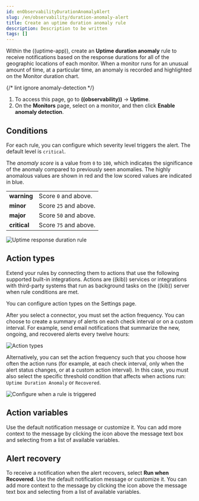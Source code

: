 ```yaml
---
id: enObservabilityDurationAnomalyAlert
slug: /en/observability/duration-anomaly-alert
title: Create an uptime duration anomaly rule
description: Description to be written
tags: []
---
```



<div id="duration-anomaly-alert"></div>

Within the ((uptime-app)), create an **Uptime duration anomaly** rule to receive notifications
based on the response durations for all of the geographic locations of each monitor. When a
monitor runs for an unusual amount of time, at a particular time, an anomaly is recorded and
highlighted on the <DocLink id="enObservabilityInspectUptimeDurationAnomalies">Monitor duration</DocLink> chart.

{/* lint ignore anomaly-detection */}
1. To access this page, go to **((observability))** -> **Uptime**.
1. On the **Monitors** page, select on a monitor, and then click **Enable anomaly detection**.

<div id="duration-alert-conditions"></div>

## Conditions

For each rule, you can configure which severity level triggers the alert. The default level is `critical`.

The _anomaly score_ is a value from `0` to `100`, which indicates the significance of the anomaly
compared to previously seen anomalies. The highly anomalous values are shown in
red and the low scored values are indicated in blue.

|  |  |
|---|---|
| **warning** | Score `0` and above. |
| **minor** | Score `25` and above. |
| **major** | Score `50` and above. |
| **critical** | Score `75` and above. |

![Uptime response duration rule](images/response-durations-alert.png)

<div id="action-types-duration"></div>

## Action types

Extend your rules by connecting them to actions that use the following
supported built-in integrations. Actions are ((kib)) services or integrations with
third-party systems that run as background tasks on the ((kib)) server when rule conditions are met.

You can configure action types on the <DocLink id="enObservabilityConfigureUptimeSettings" section="configure-connectors">Settings</DocLink> page.

<AlertingConnectors />

After you select a connector, you must set the action frequency. You can choose to create a summary of alerts on each check interval or on a custom interval. For example, send email notifications that summarize the new, ongoing, and recovered alerts every twelve hours:

![Action types](images/duration-anomaly-alert-summary.png)

Alternatively, you can set the action frequency such that you choose how often the action runs (for example, at each check interval, only when the alert status changes, or at a custom action interval). In this case, you must also select the specific threshold condition that affects when actions run: `Uptime Duration Anomaly` or `Recovered`.

![Configure when a rule is triggered](images/duration-anomaly-run-when-selection.png)

<div id="action-variables-duration"></div>

## Action variables

Use the default notification message or customize it.
You can add more context to the message by clicking the icon above the message text box
and selecting from a list of available variables.

<DocImage size="xl" url="images/duration-anomaly-alert-default-message.png" alt='Default notification message for Uptime duration anomaly rules with open "Add variable" popup listing available action variables' />

<div id="recovery-variables-duration"></div>

## Alert recovery

To receive a notification when the alert recovers, select **Run when Recovered**. Use the default notification message or customize it. You can add more context to the message by clicking the icon above the message text box and selecting from a list of available variables.

<DocImage size="xl" url="images/duration-anomaly-alert-recovery.png" alt='Default recovery message for Uptime duration anomaly rules with open "Add variable" popup listing available action variables' />